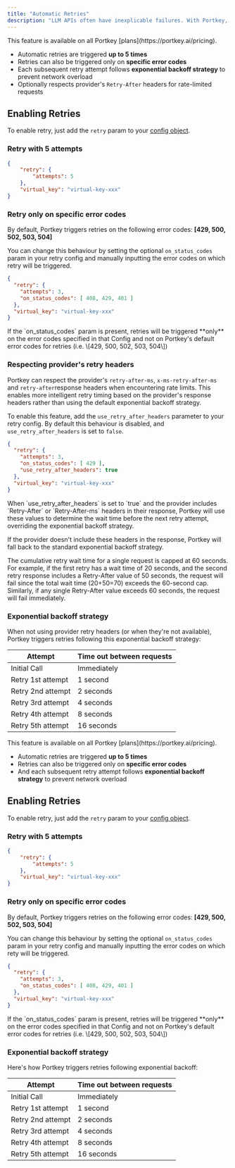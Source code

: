 ```yaml
---
title: "Automatic Retries"
description: "LLM APIs often have inexplicable failures. With Portkey, you can rescue a substantial number of your requests with our in-built automatic retries feature. "
---
```


<Info>
  This feature is available on all Portkey [plans](https://portkey.ai/pricing).
</Info>

* Automatic retries are triggered **up to 5 times**
* Retries can also be triggered only on **specific error codes**
* Each subsequent retry attempt follows **exponential backoff strategy** to prevent network overload
* Optionally respects provider's `Retry-After` headers for rate-limited requests

## Enabling Retries

To enable retry, just add the `retry` param to your [config object](/api-reference/config-object).

### Retry with 5 attempts

```JSON
{
    "retry": {
        "attempts": 5
    },
    "virtual_key": "virtual-key-xxx"
}
```

### Retry only on specific error codes

By default, Portkey triggers retries on the following error codes: **\[429, 500, 502, 503, 504\]**

You can change this behaviour by setting the optional `on_status_codes` param in your retry config and manually inputting the error codes on which retry will be triggered.


```JSON
{
  "retry": {
    "attempts": 3,
    "on_status_codes": [ 408, 429, 401 ]
  },
  "virtual_key": "virtual-key-xxx"
}
```

<Info>
  If the `on_status_codes` param is present, retries will be triggered **only** on the error codes specified in that Config and not on Portkey's default error codes for retries (i.e. \[429, 500, 502, 503, 504\])
</Info>

### Respecting provider's retry headers

Portkey can respect the provider's `retry-after-ms`, `x-ms-retry-after-ms` and `retry-after`response headers when encountering rate limits. This enables more intelligent retry timing based on the provider's response headers rather than using the default exponential backoff strategy.

To enable this feature, add the `use_retry_after_headers` parameter to your retry config. By default this behaviour is disabled, and `use_retry_after_headers` is set to `false`.

```JSON
{
  "retry": {
    "attempts": 3,
    "on_status_codes": [ 429 ],
    "use_retry_after_headers": true
  },
  "virtual_key": "virtual-key-xxx"
}
```

<Info>
When `use_retry_after_headers` is set to `true` and the provider includes `Retry-After` or `Retry-After-ms` headers in their response, Portkey will use these values to determine the wait time before the next retry attempt, overriding the exponential backoff strategy.

If the provider doesn't include these headers in the response, Portkey will fall back to the standard exponential backoff strategy.

The cumulative retry wait time for a single request is capped at 60 seconds. For example, if the first retry has a wait time of 20 seconds, and the second retry response includes a Retry-After value of 50 seconds, the request will fail since the total wait time (20+50=70) exceeds the 60-second cap. Similarly, if any single Retry-After value exceeds 60 seconds, the request will fail immediately.

</Info>

### Exponential backoff strategy

When not using provider retry headers (or when they're not available), Portkey triggers retries following this exponential backoff strategy:

| Attempt           | Time out between requests |
| ----------------- | ------------------------- |
| Initial Call      | Immediately               |
| Retry 1st attempt | 1 second                  |
| Retry 2nd attempt | 2 seconds                 |
| Retry 3rd attempt | 4 seconds                 |
| Retry 4th attempt | 8 seconds                 |
| Retry 5th attempt | 16 seconds                |




<Info>
  This feature is available on all Portkey [plans](https://portkey.ai/pricing).
</Info>

* Automatic retries are triggered **up to 5 times**
* Retries can also be triggered only on **specific error codes**
* And each subsequent retry attempt follows **exponential backoff strategy** to prevent network overload

## Enabling Retries

To enable retry, just add the `retry` param to your [config object](/api-reference/config-object).

### Retry with 5 attempts

```JSON
{
    "retry": {
        "attempts": 5
    },
    "virtual_key": "virtual-key-xxx"
}
```

### Retry only on specific error codes

By default, Portkey triggers retries on the following error codes: **\[429, 500, 502, 503, 504\]**

You can change this behaviour by setting the optional `on_status_codes` param in your retry config and manually inputting the error codes on which rety will be triggered.


```JSON
{
  "retry": {
    "attempts": 3,
    "on_status_codes": [ 408, 429, 401 ]
  },
  "virtual_key": "virtual-key-xxx"
}
```

<Info>
  If the `on_status_codes` param is present, retries will be triggered **only** on the error codes specified in that Config and not on Portkey's default error codes for retries (i.e. \[429, 500, 502, 503, 504\])
</Info>

### Exponential backoff strategy

Here's how Portkey triggers retries following exponential backoff:

| Attempt           | Time out between requests |
| ----------------- | ------------------------- |
| Initial Call      | Immediately               |
| Retry 1st attempt | 1 second                  |
| Retry 2nd attempt | 2 seconds                 |
| Retry 3rd attempt | 4 seconds                 |
| Retry 4th attempt | 8 seconds                 |
| Retry 5th attempt | 16 seconds                |
